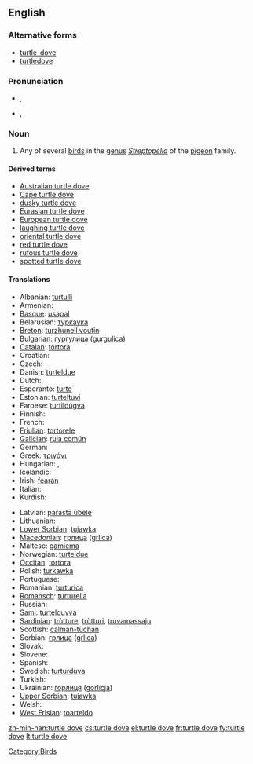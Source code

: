{{wikipedia}}
==English==

===Alternative forms===
* [[turtle-dove]]
* [[turtledove]]

===Pronunciation===
* {{a|UK}} {{IPA|/ˈtɜːtəldʌv/}}, {{SAMPA|/"t3:t@ldVv/}}
* {{a|US}} {{IPA|/ˈtɝtəldʌv/}}, {{SAMPA|/"t3`t@ldVv/}}

===Noun===
{{en-noun|sg=[[turtle]] [[dove]]}}

# Any of several [[bird]]s in the [[genus]] ''[[Streptopelia]]'' of the [[pigeon]] family.

====Derived terms====
* [[Australian turtle dove]]
* [[Cape turtle dove]]
* [[dusky turtle dove]]
* [[Eurasian turtle dove]]
* [[European turtle dove]]
* [[laughing turtle dove]]
* [[oriental turtle dove]]
* [[red turtle dove]]
* [[rufous turtle dove]]
* [[spotted turtle dove]]

====Translations====
{{trans-top|bird}}
* Albanian: [[turtulli]]
* Armenian: {{t|hy|տատրակ|tr=tatrak|sc=Armn|xs=Armenian}}
* [[Basque]]: [[usapal]]
* Belarusian: [[туркаука]]
* [[Breton]]: [[turzhunell voutin]]
* Bulgarian: [[гургулица]] ([[gurgulica]])
* [[Catalan]]: [[tórtora]]
* Croatian: {{t-|hr|grlica|f|alt=gȑlica}}
* Czech: {{t-|cs|hrdlička|f}}
* Danish: [[turteldue]]
* Dutch: {{t+|nl|tortelduif|f}}
* Esperanto: [[turto]]
* Estonian: [[turteltuvi]]
* Faroese: [[turtildúgva]]
* Finnish: {{t-|fi|turturikyyhky}}
* French: {{t+|fr|tourterelle|f}}
* [[Friulian]]: [[tortorele]]
* [[Galician]]: [[rula común]]
* German: {{t+|de|Turteltaube|f}}
* Greek: [[τριγόνι]] '' ''
* Hungarian: {{t|hu|vadgerle}}, {{t|hu|gerle}}
* Icelandic: {{t+|is|turtildúfa}}
* Irish: [[fearán]]
* Italian: {{t+|it|tortora|f}}
* Kurdish: {{t+|ku|qumrî|f}}
{{trans-mid}}
* Latvian: [[parastā ūbele]]
* Lithuanian: {{t+|lt|purplelis|xs=Lithuanian}}
* [[Lower Sorbian]]: [[tujawka]]
* [[Macedonian]]: [[грлица]] ([[grlica]])
* Maltese: [[gamiema]]
* Norwegian: [[turteldue]]
* [[Occitan]]: [[tortora]]
* Polish: [[turkawka]] '' ''
* Portuguese: {{t+|pt|rola}}
* Romanian: [[turturica]]
* [[Romansch]]: [[turturella]]
* Russian: {{t|ru|горлица|f|dc=Cyrl|tr=górlica}}
* [[Sami]]: [[turtelduvvá]]
* [[Sardinian]]: [[trùtture]], [[trùtturi]], [[truvamassaju]]
* Scottish: [[calman-tùchan]]
* Serbian: [[грлица]] ([[grlica]])
* Slovak: {{t-|sk|hrdlička}}
* Slovene: {{t+|sl|grlica|f}}
* Spanish: {{t+|es|tórtola|f}}
* Swedish: [[turturduva]]
* Turkish: {{t+|tr|üveyik}}
* Ukrainian: [[горлиця]] ([[gorlicja]])
* [[Upper Sorbian]]: [[tujawka]]
* Welsh: {{t-|cy|turtur|xs=Welsh}}
* [[West Frisian]]: [[toarteldo]]
{{trans-bottom}}

[[Category:Birds]]

[[zh-min-nan:turtle dove]]
[[cs:turtle dove]]
[[el:turtle dove]]
[[fr:turtle dove]]
[[fy:turtle dove]]
[[lt:turtle dove]]